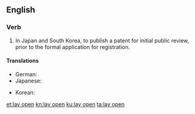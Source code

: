 ==English==

===Verb===
{{en-verb|head=[[lay]] [[open]]|lays open|laying open|laid open}}

# {{context|patents|lang=en}} In Japan and South Korea, to publish a patent for initial public review, prior to the formal application for registration.

====Translations====
{{trans-top|East Asian patent publication}}
* German: {{t|de|offenlegen}}
* Japanese: {{t|ja|公開する|tr=kōkaisuru|sc=Jpan}}
{{trans-mid}}
* Korean: {{t+|ko|공개하다|tr=gonggaehada|sc=Kore}}
{{trans-bottom}}

[[et:lay open]]
[[kn:lay open]]
[[ku:lay open]]
[[ta:lay open]]